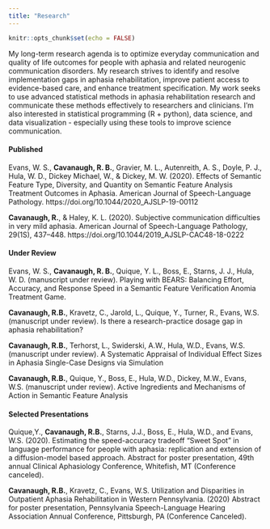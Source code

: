 ```yaml
---
title: "Research"
---
```


```r
knitr::opts_chunk$set(echo = FALSE)
```
My long-term research agenda is to optimize everyday communication and quality of life outcomes for people with aphasia and related neurogenic communication disorders. My research strives to identify and resolve implementation gaps in aphasia rehabilitation, improve patient access to evidence-based care, and enhance treatment specification. My work seeks to use advanced statistical methods in aphasia rehabilitation research and communicate these methods effectively to researchers and clinicians. I'm also interested in statistical programming (R + python), data science, and data visualization - especially using these tools to improve science communication.

#### Published

Evans, W. S., **Cavanaugh, R. B.**, Gravier, M. L., Autenreith, A. S., Doyle, P. J., Hula, W. D., Dickey Michael, W., & Dickey, M. W. (2020). Effects of Semantic Feature Type, Diversity, and Quantity on Semantic Feature Analysis Treatment Outcomes in Aphasia. American Journal of Speech-Language Pathology. https://doi.org/10.1044/2020_AJSLP-19-00112

**Cavanaugh, R.**, & Haley, K. L. (2020). Subjective communication difficulties in very mild aphasia. American Journal of Speech-Language Pathology, 29(1S), 437–448. https://doi.org/10.1044/2019_AJSLP-CAC48-18-0222

#### Under Review

Evans, W. S., **Cavanaugh, R. B.**, Quique, Y. L., Boss, E., Starns, J. J., Hula, W. D. (manuscript under review). Playing with BEARS: Balancing Effort, Accuracy, and Response Speed in a Semantic Feature Verification Anomia Treatment Game.

**Cavanaugh, R.B.**, Kravetz, C., Jarold, L., Quique, Y., Turner, R., Evans, W.S. (manuscript under review). Is there a research-practice dosage gap in aphasia rehabilitation? 

 **Cavanaugh, R.B.**, Terhorst, L., Swiderski, A.W., Hula, W.D., Evans, W.S. (manuscript under review). A Systematic Appraisal of Individual Effect Sizes in Aphasia Single-Case Designs via Simulation
 
 **Cavanaugh, R.B.**, Quique, Y., Boss, E., Hula, W.D., Dickey, M.W., Evans, W.S. (manuscript under review). Active Ingredients and Mechanisms of Action in Semantic Feature Analysis
 
#### Selected Presentations

Quique,Y., **Cavanaugh, R.B.**, Starns, J.J., Boss, E., Hula, W.D., and Evans, W.S. (2020). Estimating the speed-accuracy tradeoff “Sweet Spot” in language performance for people with aphasia: replication and extension of a diffusion-model based approach. Abstract for poster presentation, 49th annual Clinical Aphasiology Conference, Whitefish, MT (Conference canceled).  

**Cavanaugh, R.B.**, Kravetz, C., Evans, W.S. Utilization and Disparities in Outpatient Aphasia Rehabilitation in Western Pennsylvania. (2020) Abstract for poster presentation, Pennsylvania Speech-Language Hearing Association Annual Conference, Pittsburgh, PA (Conference Canceled).

